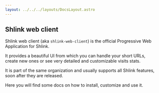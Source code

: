 ```yaml
---
layout: ../../../layouts/DocsLayout.astro
---
```




## Shlink web client

Shlink web client (aka `shlink-web-client`) is the official Progressive Web Application for Shlink.

It provides a beautiful UI from which you can handle your short URLs, create new ones or see very detailed and customizable visits stats.

It is part of the same organization and usually supports all Shlink features, soon after they are released.

<ShlinkWebClientVideo />

Here you will find some docs on how to install, customize and use it.

<DocsTableOfContents parentLink="/documentation/shlink-web-client" />
